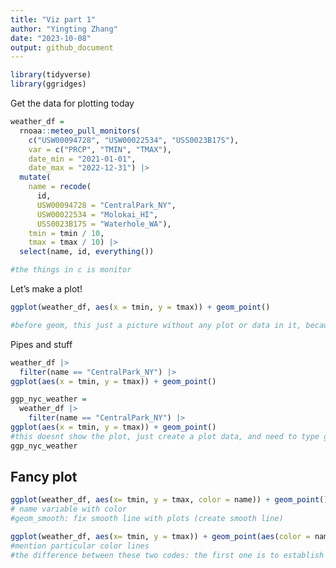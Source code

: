 ```yaml
---
title: "Viz part 1"
author: "Yingting Zhang"
date: "2023-10-08"
output: github_document
---
```


```r
library(tidyverse)
library(ggridges)
```




Get the data for plotting today
```r
weather_df = 
  rnoaa::meteo_pull_monitors(
    c("USW00094728", "USW00022534", "USS0023B17S"),
    var = c("PRCP", "TMIN", "TMAX"), 
    date_min = "2021-01-01",
    date_max = "2022-12-31") |>
  mutate(
    name = recode(
      id, 
      USW00094728 = "CentralPark_NY", 
      USW00022534 = "Molokai_HI",
      USS0023B17S = "Waterhole_WA"),
    tmin = tmin / 10,
    tmax = tmax / 10) |>
  select(name, id, everything())

#the things in c is monitor
```

Let's make a plot!

```r
ggplot(weather_df, aes(x = tmin, y = tmax)) + geom_point()

#before geom, this just a picture without any plot or data in it, because we dont show what types of plot we want
```

Pipes and stuff

```r
weather_df |> 
  filter(name == "CentralPark_NY") |> 
ggplot(aes(x = tmin, y = tmax)) + geom_point()
```

```r
ggp_nyc_weather = 
  weather_df |> 
    filter(name == "CentralPark_NY") |> 
ggplot(aes(x = tmin, y = tmax)) + geom_point()
#this doesnt show the plot, just create a plot data, and need to type ggp_nyc_weather to show the plot
ggp_nyc_weather
```


## Fancy plot
```r
ggplot(weather_df, aes(x= tmin, y = tmax, color = name)) + geom_point() + geom_smooth()
# name variable with color
#geom_smooth: fix smooth line with plots (create smooth line)
```

```r
ggplot(weather_df, aes(x= tmin, y = tmax)) + geom_point(aes(color = name)) + geom_smooth()
#mention particular color lines
#the difference between these two codes: the first one is to establish smooth lines everywhere in plots, both to the points and the scatter plot geometry that was making and to the smooth curve that was going through it (have three separate lines with three separate colors). the second one, only the points are being highlighted by color and the smooth is not


```

